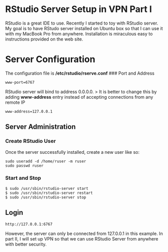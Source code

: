 # RStudio Server Setup in VPN Part I 

RStudio is a great IDE to use. Recently I started to toy with RStudio server. My goal is to have RStudo server installed on Ubuntu box so that I can use it with my MacBook Pro from anywhere.
Installation is miraculous easy to instructions provided on the web site.

# Server Configuration
The configuration file is **/etc/rstudio/rserve.conf**
### Port and Address
```
www-port=6767
```
RStudio server will bind to address 0.0.0.0. 
> It is better to change this by adding **www-address** entry instead of accepting connections from any remote IP

```
www-address=127.0.0.1
```

## Server Administration

### Create RStudio User
Once the server successfully installed, create a new user like so:
```
sudo useradd -d /home/ruser -m ruser
sudo passwd ruser
```
### Start and Stop
```
$ sudo /usr/sbin/rstudio-server start
$ sudo /usr/sbin/rstudio-server restart
$ sudo /usr/sbin/rstudio-server stop
```

## Login 
```
http://127.0.0.1:6767
```

However, the server can only be connected from 127.0.0.1 in this example. In part II, I will set up VPN so that we can use RStudio Server from anywhere with better security.